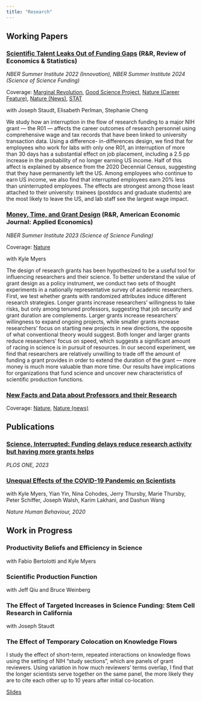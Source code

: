 ```yaml
---
title: "Research"
---
```


## Working Papers

### [Scientific Talent Leaks Out of Funding Gaps](files/tcps_funding-delays.pdf) (R&R, Review of Economics & Statistics)

*NBER Summer Institute 2022 (Innovation), NBER Summer Institute 2024 (Science of Science Funding)*

Coverage: [Marginal Revolution](https://marginalrevolution.com/marginalrevolution/2024/02/scientific-talent-leaks-out-of-funding-gaps.html), [Good Science Project](https://goodscience.substack.com/p/the-value-of-stability-in-scientific), [Nature (Career Feature)](https://www.nature.com/articles/d41586-024-01570-y), [Nature (News)](https://www.nature.com/articles/d41586-025-00365-z), [STAT](https://www.statnews.com/2025/02/12/trump-cuts-medical-research-brain-drain-young-scientists-see-better-opportunity-abroad/)

with Joseph Staudt, Elisabeth Perlman, Stephanie Cheng

We study how an interruption in the flow of research funding to a major NIH grant --- the R01 --- affects the career outcomes of research personnel using comprehensive wage and tax records that have been linked to university transaction data. Using a difference- in-differences design, we find that for employees who work for labs with only one R01, an interruption of more than 30 days has a substantial effect on job placement, including a 2.5 pp increase in the probability of no longer earning US income. Half of this affect is explained by absence from the 2020 Decennial Census, suggesting that they have permanently left the US. Among employees who continue to earn US income, we also find that interrupted employees earn 20% less than uninterrupted employees. The effects are strongest among those least attached to their university: trainees (postdocs and graduate students) are the most likely to leave the US, and lab staff see the largest wage impact.


### [Money, Time, and Grant Design](https://arxiv.org/pdf/2312.06479.pdf) (R&R, American Economic Journal: Applied Economics)

*NBER Summer Institute 2023 (Science of Science Funding)*

Coverage: [Nature](https://www.nature.com/articles/d41586-024-00360-w)

with Kyle Myers

The design of research grants has been hypothesized to be a useful tool for influencing researchers and their science. To better understand the value of grant design as a policy instrument, we conduct two sets of thought experiments in a nationally representative survey of academic researchers. First, we test whether grants with randomized attributes induce different research strategies. Longer grants increase researchers' willingness to take risks, but only among tenured professors, suggesting that job security and grant duration are complements. Larger grants increase researchers' willingness to expand ongoing projects, while smaller grants increase researchers' focus on starting new projects in new directions, the opposite of what conventional theory would suggest. Both longer and larger grants reduce researchers' focus on speed, which suggests a significant amount of racing in science is in pursuit of resources. In our second experiment, we find that researchers are relatively unwilling to trade off the amount of funding a grant provides in order to extend the duration of the grant --- more money is much more valuable than more time. Our results have implications for organizations that fund science and uncover new characteristics of scientific production functions.

### [New Facts and Data about Professors and their Research](https://arxiv.org/pdf/2312.01442.pdf)

Coverage: [Nature](https://www.nature.com/articles/d41586-024-00360-w), [Nature (news)](https://www.nature.com/articles/d41586-025-00924-4)


## Publications

### [Science, Interrupted: Funding delays reduce research activity but having more grants helps](https://journals.plos.org/plosone/article?id=10.1371/journal.pone.0280576)

*PLOS ONE, 2023*

### [Unequal Effects of the COVID-19 Pandemic on Scientists](https://www.nature.com/articles/s41562-020-0921-y)

with Kyle Myers, Yian Yin, Nina Cohodes, Jerry Thursby, Marie Thursby, Peter Schiffer, Joseph Walsh, Karim Lakhani, and Dashun Wang

*Nature Human Behaviour, 2020*

## Work in Progress

### Productivity Beliefs and Efficiency in Science

with Fabio Bertolotti and Kyle Myers

### Scientific Production Function

with Jeff Qiu and Bruce Weinberg

### The Effect of Targeted Increases in Science Funding: Stem Cell Research in California

with Joseph Staudt

### The Effect of Temporary Colocation on Knowledge Flows

I study the effect of short-term, repeated interactions on knowledge flows using the setting of NIH "study sections", which are panels of grant reviewers. Using variation in how much reviewers' terms overlap, I find that the longer scientists serve together on the same panel, the more likely they are to cite each other up to 10 years after initial co-location.

[Slides](https://wytham.rbind.io/html/urban2018/spillovers_uea2018.html#1)
